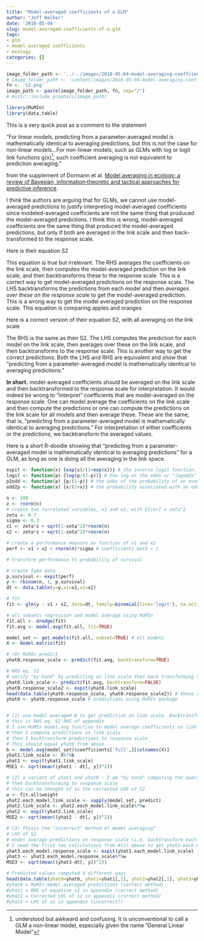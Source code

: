 ```yaml
---
title: "Model-averaged coefficients of a GLM"
author: "Jeff Walker"
date: '2018-05-04'
slug: model-averaged-coefficients-of-a-glm
tags:
- glm
- model-averaged coefficients
- ecology
categories: []
---
```

```r
image_folder_path <- '../../images/2018-05-04-model-averaging-coeffcients-of-a-glm' # kniter
# image_folder_path <- 'content/images/2018-05-04-model-averaging-coeffcients-of-a-glm/'
fn <- 's2.png'
image_path <- paste(image_folder_path, fn, sep="/")
# knitr::include_graphics(image_path)

```

```r
library(MuMIn)
library(data.table)
```

This is a very quick post as a comment to the statement

"For linear models, predicting from a parameter-averaged model is mathematically identical to averaging predictions, but this is not the case for non-linear models...For non-linear models, such as GLMs with log or logit link functions g(x)^[understood but awkward and confusing. It is unconventional to call a GLM a non-linear model, especially given the name "General Linear Model"], such coefficient averaging is not equivalent to prediction averaging."

from the supplement of Dormann et al. [Model averaging in ecology: a review of Bayesian, information‐theoretic and tactical approaches for predictive inference](https://esajournals.onlinelibrary.wiley.com/doi/abs/10.1002/ecm.1309).

I think the authors are arguing that for GLMs, we cannot use model-averaged predictions to justify interpreting model-averaged coefficients since modeled-averaged coefficients are not the same thing that produced the model-averaged predictions. I think this is wrong, model-averaged coefficients *are* the same thing that produced the model-averaged predictions, but only if  both are averaged in the link scale and then back-transformed to the response scale.

Here is their equation S2

\begin{equation}
\frac{1}{m} \sum_{i=1}^m{g^{-1}(Xb_i)} \ne g^{-1}(X \frac{\sum_{i=1}^m{b_i}}{m})
\end{equation}

This equation is true but irrelevant. The RHS averages the coefficients on the link scale, then computes the model-averaged prediction on the link scale, and then backtransforms these to the response scale. This is a correct way to get model-averaged predictions on the response scale. The LHS backtransforms the predictions from each model and then *averages over these on the response scale* to get the model-averaged prediction. This is a wrong way to get the model averaged prediction on the response scale. This equation is comparing apples and oranges

Here is a correct version of their equation S2, with all averaging on the link scale

\begin{equation}
g^{-1}(\frac{1}{m} \sum_{i=1}^m{(Xb_i)}) = g^{-1}(X \frac{\sum_{i=1}^m{b_i}}{m})
\end{equation}

The RHS is the same as their S2. The LHS computes the prediction for each model on the link scale, then averages over these on the link scale, and then backtransforms to the response scale. This is another way to get the correct predictions. Both the LHS and RHS are equivalent and show that "predicting from a parameter-averaged model is mathematically identical to averaging predictions."

**In short.** model-averaged coefficients should be averaged on the link scale and then backtransformed to the response scale for interpretation. It would indeed be wrong to "interpret" coefficients that are model-averaged on the response scale. One can model average the coefficients on the link scale and then compute the predictions or one can compute the predictions on the link scale for all models and then average these. These are the same, that is, "predicting from a parameter-averaged model is mathematically identical to averaging predictions." For interpretation of either coefficients or the predictions, we backtransform the averaged values.

Here is a short R-doodle showing that "predicting from a parameter-averaged model is mathematically identical to averaging predictions" for a GLM, as long as one is doing all the averaging in the link space.

```r
expit <- function(x) {exp(x)/(1+exp(x))} # the inverse logit function. This generates the probability of the event p
logit <- function(p) {log(p/(1-p))} # the log of the odds or "logodds" given the probability of an event p. This is NOT the odds ratio, which is the ratio of two odds.
p2odd <- function(p) {p/(1-p)} # the odds of the probability of an event
odd2p <- function(x) {x/(1+x)} # the probability associated with an odds
```

```r
n <- 100
z <- rnorm(n)
# create two correlated variables, x1 and x2, with E[cor] = zeta^2
zeta <- 0.7
sigma <- 0.3
x1 <- zeta*z + sqrt(1-zeta^2)*rnorm(n)
x2 <- zeta*z + sqrt(1-zeta^2)*rnorm(n)

# create a performance measure as function of x1 and x2
perf <- x1 + x2 + rnorm(n)*sigma # coefficients both = 1

# transform performance to probability of survival

# create fake data
p.survival <- expit(perf)
y <- rbinom(n, 1, p.survival)
dt <- data.table(y=y,x1=x1,x2=x2)

# fit
fit <- glm(y ~ x1 + x2, data=dt, family=binomial(link='logit'), na.action=na.fail)

# all subsets regression and model average using MuMIn
fit.all <- dredge(fit)
fit.avg <- model.avg(fit.all, fit=TRUE)

model_set <- get.models(fit.all, subset=TRUE) # all models
X <- model.matrix(fit)

# (0) MuMIn predict
yhat0.response_scale <- predict(fit.avg, backtransform=TRUE)

# RHS eq. S2
# verify "by hand" by predicting on link scale then back transforming to response scale
yhat0.link_scale <- predict(fit.avg, backtransform=FALSE)
yhat0.response_scale2 <- expit(yhat0.link_scale) 
head(data.table(yhat0.response_scale, yhat0.response_scale2)) # these should be equal
yhat0 <- yhat0.response_scale # predictions using MuMIn package


# (1) use model averaged B to get prediction on link scale. Backtransform to response scale
# this is RHS eq. S2 RHS of appendix
# I use MuMIn model.avg function to model average coefficients on link scale
# then I compute predictions on link scale
# then I backtransform predictions to response scale 
# This should equal yhat0 from above
b <- model.avg(model_set)$coefficients['full',][colnames(X)]
yhat1.link_scale <- X%*%b
yhat1 <- expit(yhat1.link_scale)
MSE1 <- sqrt(mean((yhat1 - dt[, y])^2))

# (2) a variant of yhat1 and yhat0 - I am "by hand" computing the average prediction on the link scale
# then backtransforming to response scale
# this can be thought of as the corrected LHS of S2
w <- fit.all$weight
yhat2.each_model.link_scale <- sapply(model_set, predict)
yhat2.link_scale <- yhat2.each_model.link_scale%*%w
yhat2 <- expit(yhat2.link_scale)
MSE2 <- sqrt(mean((yhat2 - dt[, y])^2))

# (3) Thisis the "incorrect" method of model averaging"
# LHS of S2
# model average predictions on response scale (i.e. backtransform each prediction to response scale and then model average)
# I need the first two calculations from #(2) above to get yhat2.each_model.link_scale
yhat3.each_model.response_scale <- expit(yhat2.each_model.link_scale)
yhat3 <- yhat3.each_model.response_scale%*%w
MSE3 <- sqrt(mean((yhat3-dt[, y])^2))

# Predicted values computed 4 different ways
head(data.table(yhat0=yhat0, yhat1=yhat1[,1], yhat2=yhat2[,1], yhat3=yhat3[,1]))
#yhat0 = MuMIn model averaged predictions (correct method)
#yhat1 = RHS of equation s2 in appendix (correct method)
#yhat2 = Corrected LHS of s2 in appendix (correct method)
#yhat3 = LHS of s2 in appendix (incorrect?)
```

